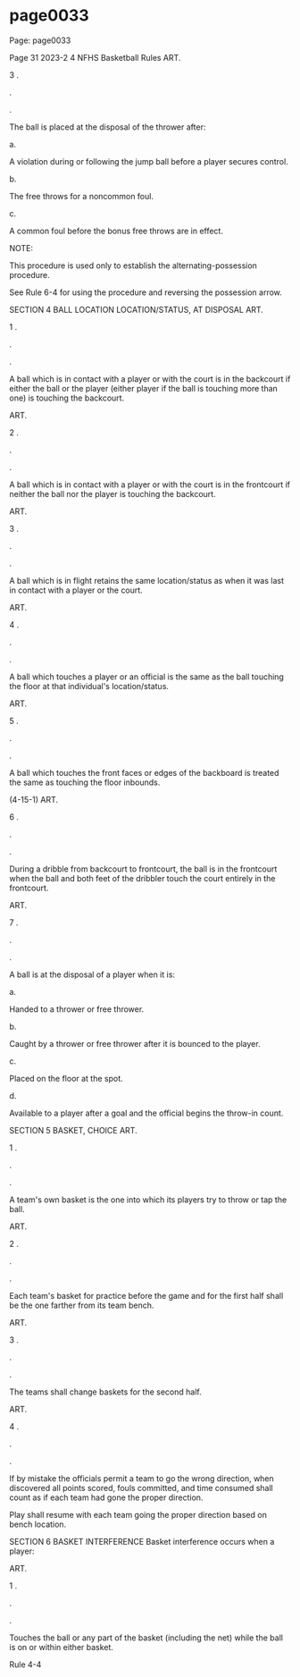 
# page0033

Page: page0033

Page 31 2023-2 4 NFHS Basketball Rules ART.

3 .

.

.

The ball is placed at the disposal of the thrower after:

a.

A violation during or following the jump ball before a player secures control.

b.

The free throws for a noncommon foul.

c.

A common foul before the bonus free throws are in effect.

NOTE:

This procedure is used only to establish the alternating-possession procedure.

See Rule 6-4 for using the procedure and reversing the possession arrow.

SECTION 4 BALL LOCATION LOCATION/STATUS, AT DISPOSAL ART.

1 .

.

.

A ball which is in contact with a player or with the court is in the backcourt if either the ball or the player (either player if the ball is touching more than one) is touching the backcourt.

ART.

2 .

.

.

A ball which is in contact with a player or with the court is in the frontcourt if neither the ball nor the player is touching the backcourt.

ART.

3 .

.

.

A ball which is in flight retains the same location/status as when it was last in contact with a player or the court.

ART.

4 .

.

.

A ball which touches a player or an official is the same as the ball touching the floor at that individual's location/status.

ART.

5 .

.

.

A ball which touches the front faces or edges of the backboard is treated the same as touching the floor inbounds.

(4-15-1) ART.

6 .

.

.

During a dribble from backcourt to frontcourt, the ball is in the frontcourt when the ball and both feet of the dribbler touch the court entirely in the frontcourt.

ART.

7 .

.

.

A ball is at the disposal of a player when it is:

a.

Handed to a thrower or free thrower.

b.

Caught by a thrower or free thrower after it is bounced to the player.

c.

Placed on the floor at the spot.

d.

Available to a player after a goal and the official begins the throw-in count.

SECTION 5 BASKET, CHOICE ART.

1 .

.

.

A team's own basket is the one into which its players try to throw or tap the ball.

ART.

2 .

.

.

Each team's basket for practice before the game and for the first half shall be the one farther from its team bench.

ART.

3 .

.

.

The teams shall change baskets for the second half.

ART.

4 .

.

.

If by mistake the officials permit a team to go the wrong direction, when discovered all points scored, fouls committed, and time consumed shall count as if each team had gone the proper direction.

Play shall resume with each team going the proper direction based on bench location.

SECTION 6 BASKET INTERFERENCE Basket interference occurs when a player:

ART.

1 .

.

.

Touches the ball or any part of the basket (including the net) while the ball is on or within either basket.

Rule 4-4
  